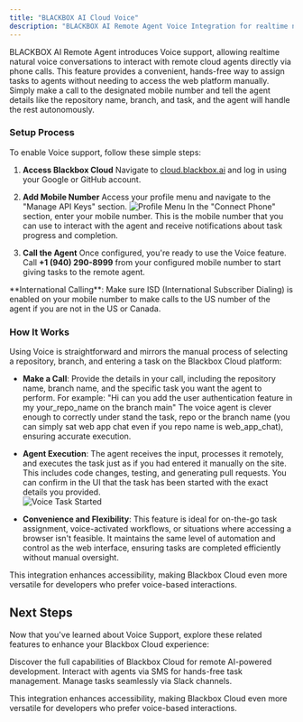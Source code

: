 ```yaml
---
title: "BLACKBOX AI Cloud Voice"
description: "BLACKBOX AI Remote Agent Voice Integration for realtime natural voice conversations for task management."
---
```


BLACKBOX AI Remote Agent introduces Voice support, allowing realtime natural voice conversations to interact with remote cloud agents directly via phone calls. This feature provides a convenient, hands-free way to assign tasks to agents without needing to access the web platform manually. Simply make a call to the designated mobile number and tell the agent details like the repository name, branch, and task, and the agent will handle the rest autonomously.

### Setup Process

To enable Voice support, follow these simple steps:

1. **Access Blackbox Cloud**
   Navigate to [cloud.blackbox.ai](https://cloud.blackbox.ai) and log in using your Google or GitHub account.

2. **Add Mobile Number**
   Access your profile menu and navigate to the "Manage API Keys" section.
   ![Profile Menu](/images/blackbox-cloud/cloud_profile_menu.png)
   In the "Connect Phone" section, enter your mobile number. This is the mobile number that you can use to interact with the agent and receive notifications about task progress and completion.

3. **Call the Agent**
   Once configured, you're ready to use the Voice feature. Call **+1 (940) 290-8999** from your configured mobile number to start giving tasks to the remote agent.

<Note>
  **International Calling**: Make sure ISD (International Subscriber Dialing) is enabled on your mobile number to make calls to the US number of the agent if you are not in the US or Canada.
</Note>

### How It Works

Using Voice is straightforward and mirrors the manual process of selecting a repository, branch, and entering a task on the Blackbox Cloud platform:

- **Make a Call**: Provide the details in your call, including the repository name, branch name, and the specific task you want the agent to perform. For example: "Hi can you add the user authentication feature in my your_repo_name on the branch main" The voice agent is clever enough to correctly under stand the task, repo or the branch name (you can simply sat web app chat even if you repo name is web_app_chat), ensuring accurate execution.

- **Agent Execution**: The agent receives the input, processes it remotely, and executes the task just as if you had entered it manually on the site. This includes code changes, testing, and generating pull requests. You can confirm in the UI that the task has been started with the exact details you provided.  
  ![Voice Task Started](/images/blackbox-cloud/cloud_sms_voice_started_task.png)

- **Convenience and Flexibility**: This feature is ideal for on-the-go task assignment, voice-activated workflows, or situations where accessing a browser isn't feasible. It maintains the same level of automation and control as the web interface, ensuring tasks are completed efficiently without manual oversight.

This integration enhances accessibility, making Blackbox Cloud even more versatile for developers who prefer voice-based interactions.

## Next Steps

Now that you've learned about Voice Support, explore these related features to enhance your Blackbox Cloud experience:

<CardGroup>
  <Card title="Blackbox Cloud" icon="cloud" href="./blackbox-cloud">
    Discover the full capabilities of Blackbox Cloud for remote AI-powered development.
  </Card>

  <Card title="BLACKBOX AI Cloud SMS" icon="message" href="./blackbox-cloud-sms">
    Interact with agents via SMS for hands-free task management.
  </Card>

  <Card title="Slack Integration" icon="slack" href="./blackbox-cloud-slack">
    Manage tasks seamlessly via Slack channels.
  </Card>
</CardGroup>

This integration enhances accessibility, making Blackbox Cloud even more versatile for developers who prefer voice-based interactions.
